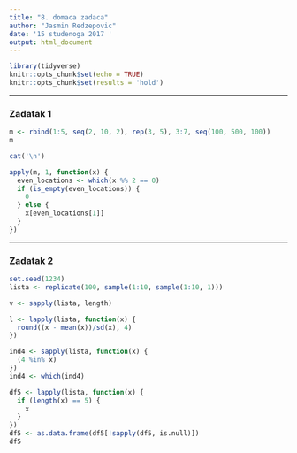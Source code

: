 ```yaml
---
title: "8. domaca zadaca"
author: "Jasmin Redzepovic"
date: '15 studenoga 2017 '
output: html_document
---
```


```r
library(tidyverse)
knitr::opts_chunk$set(echo = TRUE)
knitr::opts_chunk$set(results = 'hold')
```

***

### Zadatak 1

```r
m <- rbind(1:5, seq(2, 10, 2), rep(3, 5), 3:7, seq(100, 500, 100))
m

cat('\n')

apply(m, 1, function(x) {
  even_locations <- which(x %% 2 == 0)
  if (is_empty(even_locations)) {
    0
  } else {
    x[even_locations[1]]
  }
})
```

***

### Zadatak 2

```r
set.seed(1234)
lista <- replicate(100, sample(1:10, sample(1:10, 1)))

v <- sapply(lista, length)

l <- lapply(lista, function(x) {
  round((x - mean(x))/sd(x), 4)
})

ind4 <- sapply(lista, function(x) {
  (4 %in% x)
})
ind4 <- which(ind4)

df5 <- lapply(lista, function(x) {
  if (length(x) == 5) {
    x
  }
})
df5 <- as.data.frame(df5[!sapply(df5, is.null)])
df5
```

